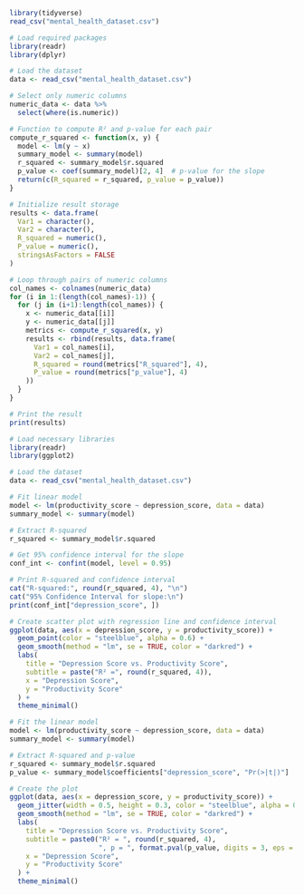 ```r
library(tidyverse)
read_csv("mental_health_dataset.csv")
```
```r
# Load required packages
library(readr)
library(dplyr)

# Load the dataset
data <- read_csv("mental_health_dataset.csv")

# Select only numeric columns
numeric_data <- data %>%
  select(where(is.numeric))

# Function to compute R² and p-value for each pair
compute_r_squared <- function(x, y) {
  model <- lm(y ~ x)
  summary_model <- summary(model)
  r_squared <- summary_model$r.squared
  p_value <- coef(summary_model)[2, 4]  # p-value for the slope
  return(c(R_squared = r_squared, p_value = p_value))
}

# Initialize result storage
results <- data.frame(
  Var1 = character(),
  Var2 = character(),
  R_squared = numeric(),
  P_value = numeric(),
  stringsAsFactors = FALSE
)

# Loop through pairs of numeric columns
col_names <- colnames(numeric_data)
for (i in 1:(length(col_names)-1)) {
  for (j in (i+1):length(col_names)) {
    x <- numeric_data[[i]]
    y <- numeric_data[[j]]
    metrics <- compute_r_squared(x, y)
    results <- rbind(results, data.frame(
      Var1 = col_names[i],
      Var2 = col_names[j],
      R_squared = round(metrics["R_squared"], 4),
      P_value = round(metrics["p_value"], 4)
    ))
  }
}

# Print the result
print(results)

```

```r
# Load necessary libraries
library(readr)
library(ggplot2)

# Load the dataset
data <- read_csv("mental_health_dataset.csv")

# Fit linear model
model <- lm(productivity_score ~ depression_score, data = data)
summary_model <- summary(model)

# Extract R-squared
r_squared <- summary_model$r.squared

# Get 95% confidence interval for the slope
conf_int <- confint(model, level = 0.95)

# Print R-squared and confidence interval
cat("R-squared:", round(r_squared, 4), "\n")
cat("95% Confidence Interval for slope:\n")
print(conf_int["depression_score", ])

# Create scatter plot with regression line and confidence interval
ggplot(data, aes(x = depression_score, y = productivity_score)) +
  geom_point(color = "steelblue", alpha = 0.6) +
  geom_smooth(method = "lm", se = TRUE, color = "darkred") +
  labs(
    title = "Depression Score vs. Productivity Score",
    subtitle = paste("R² =", round(r_squared, 4)),
    x = "Depression Score",
    y = "Productivity Score"
  ) +
  theme_minimal()

```

```r
# Fit the linear model
model <- lm(productivity_score ~ depression_score, data = data)
summary_model <- summary(model)

# Extract R-squared and p-value
r_squared <- summary_model$r.squared
p_value <- summary_model$coefficients["depression_score", "Pr(>|t|)"]

# Create the plot
ggplot(data, aes(x = depression_score, y = productivity_score)) +
  geom_jitter(width = 0.5, height = 0.3, color = "steelblue", alpha = 0.6) +
  geom_smooth(method = "lm", se = TRUE, color = "darkred") +
  labs(
    title = "Depression Score vs. Productivity Score",
    subtitle = paste0("R² = ", round(r_squared, 4),
                      ", p = ", format.pval(p_value, digits = 3, eps = .001)),
    x = "Depression Score",
    y = "Productivity Score"
  ) +
  theme_minimal()

```

